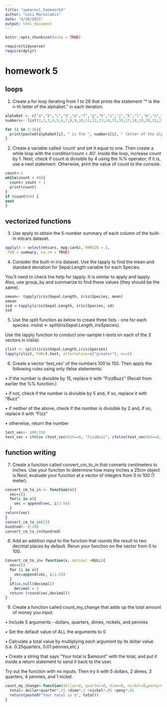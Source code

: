 ---
title: "apmaroul_homework5"
author: "Lexi Maroulakis"
date: "4/20/2021"
output: html_document
---

```{r setup, include=FALSE}
knitr::opts_chunk$set(echo = TRUE)
```

```{r tidyverse, ECHO=TRUE}
require(tidyverse)
require(dplyr)
```

# homework 5
## loops

1) Create a for loop iterating from 1 to 26 that prints the statement “* is the n-th letter of the alphabet.” in each iteration.

```{r loopcreation}
alphabet <- c("a","b","c","d","e","f","g","h","i","j","k","l","m","n","o","p","q","r","s","t","u","v","w","x","y","z")
numbers<- list(1,2,3,4,5,6,7,8,9,10,11,12,13,14,15,16,17,18,19,20,21,22,23,24,25,26)

for (i in 1:26){
  print(paste0(alphabet[i], " is the ", numbers[i], " letter of the alphabet"))
}
```

2) Create a variable called ‘count’ and set it equal to one. Then create a while loop with the condition‘count < 40’. Inside the loop, increase count by  1. Next, check if count is divisible by 4 using the %% operator; if it is, use a next statement. Otherwise, print the value of count to the console.

```{r counting}
count<-1
while(count < 40){
  count= count + 1
  print(count)
}
if (count%%4) {
next
}

```


## vectorized functions

3. Use apply to obtain the 5-number summary of each column of the built-in mtcars dataset.

```{r apply summary}
apply(X = select(mtcars, mpg:carb), MARGIN = 2,
 FUN = summary, na.rm = TRUE)

```

4. Consider the built-in iris dataset. Use the tapply to find the mean and standard deviation for Sepal.Length variable for each Species. 

You’ll need to check the help for tapply. It is similar to apply and lapply. Also, use group_by and summarize to find these values (they should be the same).

```{r mean sd and tapply}
smean<- tapply(iris$Sepal.Length, iris$Species, mean)
smean
ssd <-tapply(iris$Sepal.Length, iris$Species, sd)
ssd
```

5. Use the split function as below to create three lists - one for each species.
irislist <- split(iris$Sepal.Length,iris$Species).

Use the lapply function to conduct one-sample t-tests on each of the 3 vectors in irislist.

```{r lapply sepal length}
ilist <- split(iris$Sepal.Length,iris$Species)
lapply(ilist, FUN=t.test, alternatice=c("greater"), mu=6)
```

6. Create a vector ‘test_vec’ of the numbers 100 to 150. Then apply the following rules using only ifelse statements:

• if the number is divisible by 15, replace it with “FizzBuzz” (Recall from earlier the %% function.)

• if not, check if the number is divisible by 5 and, if so, replace it with “Buzz”

• if neither of the above, check if the number is divisible by 2 and, if so, replace it with “Fizz”

• otherwise, return the number

```{r test vec}
test_vec<- 100:150
test_vec = ifelse (test_vec%%15==0, "FizzBuzz", ifelse(test_vec%%5==0, "Buzz", ifelse (test_vec%%2==0, "Fizz", test_vec)))
```


## function writing

7. Create a function called convert_cm_to_in that converts centimeters to inches. Use your funciton to determine how many inches a 25cm object is.Next, evaluate your function at a vector of integers from 0 to 100 (1 meter).

```{r convert cm to in funct}
convert_cm_to_in <- function(x){
  vec=c()
  for(i in x){
    vec = append(vec, i/2.54)
  }
return(vec)
}
convert_cm_to_in(25)
hundred<- 0:100
convert_cm_to_in(hundred)

```

8. Add an addition input to the function that rounds the result to two decimal places by default. Rerun your function on the vector from 0 to 100.

```{r return funct 0 to 100}
Convert_cm_to_in= function(x, decimal =NULL){
  vec=c()
  for (i in x){
    vec=append(vec, i/2.54)
  }
  if(is.null(decimal))
    decimal = 2
  return (round(vec,decimal))
}
```

9. Create a function called count_my_change that adds up the total amount of money you input.

• Include 5 arguments - dollars, quarters, dimes, nickels, and pennies

• Set the default value of ALL the arguments to 0

• Calculate a total value by multiplying each argument by its dollar value (i.e. 0.25quarters, 0.01 pennies,etc.)

• Create a string that says “Your total is $amount” with the total, and put it inside a return statement to send it back to the user.

Try out the function with no inputs. Then try it with 5 dollars, 2 dimes, 3 quarters, 4 pennies, and 1 nickel.

```{r count my change}
count_my_change<-function(dollar=0, quarter=0, dime=0, nickel=0,penny=0){
  total= dollar+quarter*.25 +dime*.1 +nickel*.05 +peny*.01
  return(paste0("Your total is $", total))
}
```
